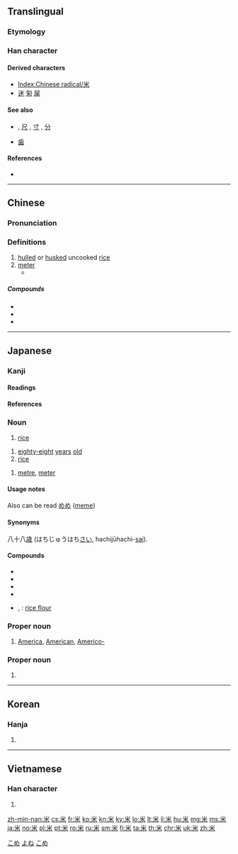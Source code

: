 {{also|釆}}
==Translingual==
{{stroke order|type=animate}}

===Etymology===
{{Han etyl}}

===Han character===
{{Han char|rn=119|rad=米|as=00|sn=6|four=90904|canj=FD|ids=⿻丷木}}

====Derived characters====
* [[Index:Chinese radical/米]]
* [[迷]] [[匊]] [[屎]]

====See also====
* {{sense|unit of length}} {{l|mul|丈}} , [[尺]] , [[寸]] , [[分]]
* {{l|mul|釆}} [[歯]]

====References====
* {{Han ref|kx=0906.310|dkj=26832|dj=1331.280|hdz=53141.010|uh=7C73|ud=31859|bh=A6CC|bd=42700}}

----

==Chinese==
{{zh-forms}}

===Pronunciation===
{{zh-pron
|m=mǐ
|ma=zh-mǐ.ogg
|c=mai5
|h=pfs=mí
|mn=bí
|md=mī
|w=3mi
|mc=y
|oc=y
|mn-t=bhi2
|cat=n
}}

===Definitions===
{{zh-hanzi}}

# [[hulled]] or [[husked]] uncooked [[rice]]
# [[meter]]
#* {{zh-x|我 有 一 '''米''' 九 高。|I'm 1.9 '''meters''' tall.}}

=====Compounds=====
* {{zh-l|米粉}}
* {{zh-l|米酒}}
* {{zh-l|米飯}}

{{zh-cat|Grains|Beginning}}

----

==Japanese==

===Kanji===
{{ja-kanji|grade=2|rs=米00}}

====Readings====
{{ja-readings|goon=[[まい]] (mai)|kanon=[[べい]] (bei)|kun=[[こめ]] (kome), [[よね]] (yone), [[メートル]] (mētoru)}}

====References====
{{ja-kref
|jis=4A46
|ku=4238
|shift=95C4
|euc=CAC6
|freq=61
|nelson=3461
|newnelson=4380
|halpern=3529
|kld=2198
|heisig=919
|tuttle=6b0.1
}}

===Noun===
{{ja-noun|こめ}}

# [[rice]]

{{ja-noun|よね}}

# [[eighty-eight]] [[years]] [[old]] {{label|ja|colloquial|sort=よね}}
# [[rice]] {{label|ja|archaic|sort=よね}}

{{ja-noun|メートル}}
# [[metre]], [[meter]]

====Usage notes====
Also can be read [[めめ]] ([[meme]])

====Synonyms====
八十八[[歳]] (はちじゅうはち[[さい]], hachijūhachi-[[sai]]).

====Compounds====
* {{ja-r|米塩|べいえん}}
* {{ja-r|米寿|べいじゅ}}
* {{ja-r|米粟|べいぞく}}
* {{ja-r|米飯|べいはん}}
* {{ja-r|米粉|べいふん}}, {{ja-r|米粉|こめこ}}: [[rice flour]]

===Proper noun===
{{ja-pos|べい|proper}}

# [[America]], [[American]], [[Americo-]]
#: {{ja-usex|lang=ja|米国|^べいこく|US, USA, United States}}
#: {{ja-usex|lang=ja|米露関係|^べい-^ろ かんけい|US-Russia relations}}
#: {{ja-usex|lang=ja|北米|^ほくべい|North America}}
#: {{ja-usex|lang=ja|南米|^なんべい|South America}}

===Proper noun===
{{ja-pos|よね|proper}}

# {{surname|lang=ja|sort=よね}}

[[Category:1000 Japanese basic words|こめ]]
[[Category:Japanese numeral symbols|よね]]
[[Category:ja:Grains|こめ]]

----

==Korean==

===Hanja===
{{ko-hanja|hangeul=미|eumhun=|mr=mi|y=mi}}

# {{defn|lang=ko|sort=米00}}

----

==Vietnamese==

===Han character===
{{vi-hantu|[[mễ]], [[mè]]|rs=米00}}

# {{defn|lang=vi|sort=米00}}

[[Category:CJKV radicals| ]]

[[zh-min-nan:米]]
[[cs:米]]
[[fr:米]]
[[ko:米]]
[[kn:米]]
[[ky:米]]
[[lo:米]]
[[lt:米]]
[[li:米]]
[[hu:米]]
[[mg:米]]
[[ms:米]]
[[ja:米]]
[[no:米]]
[[pl:米]]
[[pt:米]]
[[ro:米]]
[[ru:米]]
[[sm:米]]
[[fi:米]]
[[ta:米]]
[[th:米]]
[[chr:米]]
[[uk:米]]
[[zh:米]]
